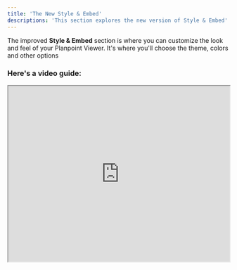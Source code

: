 ```yaml
---
title: 'The New Style & Embed'
descriptions: 'This section explores the new version of Style & Embed'
---
```


The improved **Style & Embed** section is where you can customize the look and feel of your Planpoint Viewer. It's where you'll choose the theme, colors and other options

### Here's a video guide:

<iframe src="https://streamable.com/e/rvwfov" width="100%" height="400px"> </iframe>


